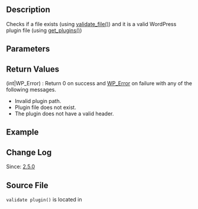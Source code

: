 {{Stub}}
== Description ==
Checks if a file exists (using [[Function_Reference/validate_file|validate_file()]]) and it is a valid WordPress plugin file (using [[Function_Reference/get_plugins|get_plugins()]])

== Parameters ==
{{Parameter|$plugin|string|The path of the plugin file relative to <strong>WP_PLUGIN_DIR</strong>.|required}}

== Return Values ==
; (int|WP_Error) : Return 0 on success and [[Class_Reference/WP_Error|WP_Error]] on failure with any of the following messages.
* Invalid plugin path.
* Plugin file does not exist.
* The plugin does not have a valid header.

== Example ==

== Change Log ==

Since: [[Version 2.5|2.5.0]]

== Source File ==

<tt>validate plugin()</tt> is located in {{Trac|wp-admin/includes/plugin.php}}